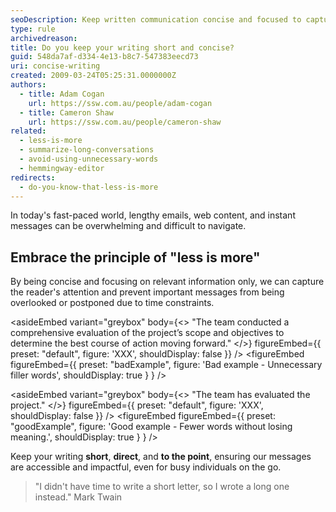 ```yaml
---
seoDescription: Keep written communication concise and focused to capture readers' attention, prevent messages from being overlooked, and ensure accessibility for busy individuals.
type: rule
archivedreason:
title: Do you keep your writing short and concise?
guid: 548da7af-d334-4e13-b8c7-547383eecd73
uri: concise-writing
created: 2009-03-24T05:25:31.0000000Z
authors:
  - title: Adam Cogan
    url: https://ssw.com.au/people/adam-cogan
  - title: Cameron Shaw
    url: https://ssw.com.au/people/cameron-shaw
related:
  - less-is-more
  - summarize-long-conversations
  - avoid-using-unnecessary-words
  - hemmingway-editor
redirects:
  - do-you-know-that-less-is-more
---
```


In today's fast-paced world, lengthy emails, web content, and instant messages can be overwhelming and difficult to navigate.
## Embrace the principle of "less is more"

By being concise and focusing on relevant information only, we can capture the reader's attention and prevent important messages from being overlooked or postponed due to time constraints.

<asideEmbed
  variant="greybox"
  body={<>
    "The team conducted a comprehensive evaluation of the project’s scope and objectives to determine the best course of action moving forward."
  </>}
  figureEmbed={{
    preset: "default",
    figure: 'XXX',
    shouldDisplay: false
  }}
/>
<figureEmbed figureEmbed={{
  preset: "badExample",
  figure: 'Bad example - Unnecessary filler words',
  shouldDisplay: true
} } />


<asideEmbed
  variant="greybox"
  body={<>
    "The team has evaluated the project."
  </>}
  figureEmbed={{
    preset: "default",
    figure: 'XXX',
    shouldDisplay: false
  }}
/>
<figureEmbed figureEmbed={{
  preset: "goodExample",
  figure: 'Good example - Fewer words without losing meaning.',
  shouldDisplay: true
} } />


Keep your writing **short**, **direct**, and **to the point**, ensuring our messages are accessible and impactful, even for busy individuals on the go.

> "I didn't have time to write a short letter, so I wrote a long one instead."
> Mark Twain